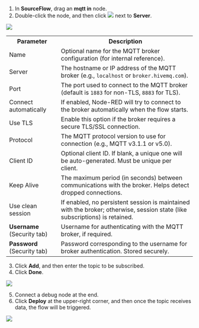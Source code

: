 1. In **SourceFlow**, drag an **mqtt in** node.
2. Double-click the node, and then click <img src="http://communityimage2.oss-cn-hangzhou.aliyuncs.com/84.png" /> next to **Server**.

<img width={300} src="http://communityimage2.oss-cn-hangzhou.aliyuncs.com/92.png" />

<table>
  <tr>
    <th>Parameter</th>
    <th>Description</th>
  </tr>
  <tr>
    <td>Name</td>
    <td>Optional name for the MQTT broker configuration (for internal reference).</td>
  </tr>
  <tr>
    <td>Server</td>
    <td>The hostname or IP address of the MQTT broker (e.g., <code>localhost</code> or <code>broker.hivemq.com</code>).</td>
  </tr>
  <tr>
    <td>Port</td>
    <td>The port used to connect to the MQTT broker (default is <code>1883</code> for non-TLS, <code>8883</code> for TLS).</td>
  </tr>
  <tr>
    <td>Connect automatically</td>
    <td>If enabled, Node-RED will try to connect to the broker automatically when the flow starts.</td>
  </tr>
  <tr>
    <td>Use TLS</td>
    <td>Enable this option if the broker requires a secure TLS/SSL connection.</td>
  </tr>
  <tr>
    <td>Protocol</td>
    <td>The MQTT protocol version to use for connection (e.g., MQTT v3.1.1 or v5.0).</td>
  </tr>
  <tr>
    <td>Client ID</td>
    <td>Optional client ID. If blank, a unique one will be auto-generated. Must be unique per client.</td>
  </tr>
  <tr>
    <td>Keep Alive</td>
    <td>The maximum period (in seconds) between communications with the broker. Helps detect dropped connections.</td>
  </tr>
  <tr>
    <td>Use clean session</td>
    <td>If enabled, no persistent session is maintained with the broker; otherwise, session state (like subscriptions) is retained.</td>
  </tr>
  <tr>
    <td><strong>Username</strong> (Security tab)</td>
    <td>Username for authenticating with the MQTT broker, if required.</td>
  </tr>
  <tr>
    <td><strong>Password</strong> (Security tab)</td>
    <td>Password corresponding to the username for broker authentication. Stored securely.</td>
  </tr>
</table>

3. Click **Add**, and then enter the topic to be subscribed.
4. Click **Done**.

<img width={300} src="http://communityimage2.oss-cn-hangzhou.aliyuncs.com/93.png" />

5. Connect a debug node at the end.
6. Click **Deploy** at the upper-right corner, and then once the topic receives data, the flow will be triggered.

<img width={600} src="http://communityimage2.oss-cn-hangzhou.aliyuncs.com/94.png" />

